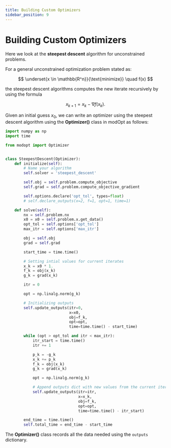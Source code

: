 ```yaml
---
title: Building Custom Optimizers
sidebar_position: 9
---
```


# Building Custom Optimizers

Here we look at the **steepest descent** algorithm for unconstrained problems. 

For a general unconstrained optimization problem stated as: 

$$
\underset{x \in \mathbb{R^n}}{\text{minimize}} \quad f(x)
$$

the steepest descent algorithms computes the new iterate recursively by using the formula

$$
x_{k+1} = x_{k} - \nabla f(x_k) .
$$

Given an initial guess $x_0$, we can write an optimizer using the steepest descent algorithm using the **Optimizer()** class in modOpt as follows:

```py
import numpy as np
import time

from modopt import Optimizer


class SteepestDescent(Optimizer):
    def initialize(self):
        # Name your algorithm
        self.solver = 'steepest_descent'

        self.obj = self.problem.compute_objective
        self.grad = self.problem.compute_objective_gradient

        self.options.declare('opt_tol', types=float)
        # self.declare_outputs(x=2, f=1, opt=1, time=1)

    def solve(self):
        nx = self.problem.nx
        x0 = x0 = self.problem.x.get_data()
        opt_tol = self.options['opt_tol']
        max_itr = self.options['max_itr']

        obj = self.obj
        grad = self.grad

        start_time = time.time()

        # Setting intial values for current iterates
        x_k = x0 * 1.
        f_k = obj(x_k)
        g_k = grad(x_k)

        itr = 0

        opt = np.linalg.norm(g_k)

        # Initializing outputs
        self.update_outputs(itr=0,
                            x=x0,
                            obj=f_k,
                            opt=opt,
                            time=time.time() - start_time)

        while (opt > opt_tol and itr < max_itr):
            itr_start = time.time()
            itr += 1

            p_k = -g_k
            x_k += p_k
            f_k = obj(x_k)
            g_k = grad(x_k)

            opt = np.linalg.norm(g_k)

            # Append outputs dict with new values from the current iteration
            self.update_outputs(itr=itr,
                                x=x_k,
                                obj=f_k,
                                opt=opt,
                                time=time.time() - itr_start)

        end_time = time.time()
        self.total_time = end_time - start_time
```

The **Optimizer()** class records all the data needed using the `outputs` dictionary.



